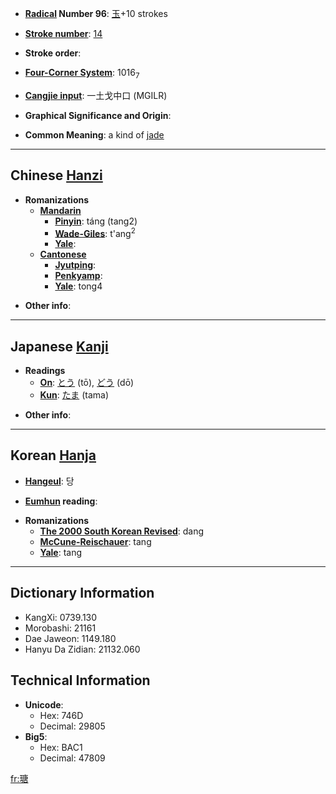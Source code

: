 * '''[[Wiktionary:Chinese radical index| Radical]] Number 96''': [[Wiktionary:Chinese radical index 玉|玉]]+10 strokes

* '''[[Wiktionary:Chinese total strokes index|Stroke number]]''': [[Wiktionary:Chinese total strokes index 14|14]]

* '''Stroke order''': 

* '''[[Wiktionary:Chinese four corner index|Four-Corner System]]''': 1016<sub>7</sub>

* '''[[Wiktionary:Chinese Cangjie index|Cangjie input]]''': 一土戈中口 (MGILR)

* '''Graphical Significance and Origin''': 

* '''Common Meaning''': a kind of [[jade]]

----

== Chinese [[Hanzi]] ==

* '''Romanizations'''
** '''[[Mandarin]]'''
*** '''[[Pinyin]]''': táng (tang2)
*** '''[[Wade-Giles]]''': t'ang<sup>2</sup>
*** '''[[Yale]]''': 
** '''[[Cantonese]]'''
*** '''[[Jyutping]]''':
*** '''[[Penkyamp]]''': 
*** '''[[Yale]]''': tong4

* '''Other info''': 

----

== Japanese [[Kanji]] ==

* '''Readings'''
** '''[[On]]''': [[とう]] (tō), [[どう]] (dō)
** '''[[Kun]]''': [[たま]] (tama)

* '''Other info''':  

----

== Korean [[Hanja]] ==

* '''[[Hangeul]]''': 당

* '''[[Eumhun]] reading''': 

* '''Romanizations'''
** '''[[The 2000 South Korean Revised Romanization|The 2000 South Korean Revised]]''': dang
** '''[[McCune-Reischauer]]''': tang
** '''[[Yale]]''': tang

----

== Dictionary Information ==

* KangXi: 0739.130
* Morobashi: 21161
* Dae Jaweon: 1149.180
* Hanyu Da Zidian: 21132.060

== Technical Information ==

* '''Unicode''':
** Hex: 746D
** Decimal: 29805
* '''Big5''':
** Hex: BAC1
** Decimal: 47809

[[fr:瑭]]